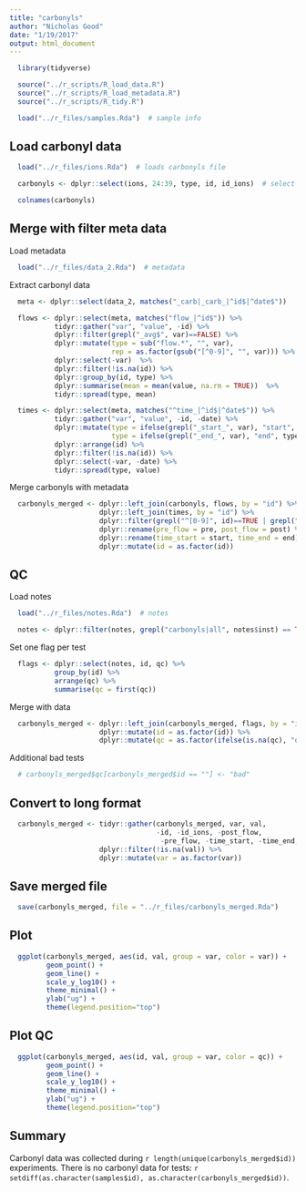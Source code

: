 ```yaml
---
title: "carbonyls"
author: "Nicholas Good"
date: "1/19/2017"
output: html_document
---
```


```r
  library(tidyverse)
```

```r
  source("../r_scripts/R_load_data.R")
  source("../r_scripts/R_load_metadata.R")
  source("../r_scripts/R_tidy.R")
```

```r
  load("../r_files/samples.Rda")  # sample info

```

## Load carbonyl data

```r
  load("../r_files/ions.Rda")  # loads carbonyls file

  carbonyls <- dplyr::select(ions, 24:39, type, id, id_ions)  # select carbonlys only
```

```r
  colnames(carbonyls)
```

## Merge with filter meta data

Load metadata

```r
  load("../r_files/data_2.Rda")  # metadata
```

Extract carbonyl data

```r
  meta <- dplyr::select(data_2, matches("_carb|_carb_|^id$|^date$"))

  flows <- dplyr::select(meta, matches("flow_|^id$")) %>%
           tidyr::gather("var", "value", -id) %>%
           dplyr::filter(grepl("_avg$", var)==FALSE) %>%
           dplyr::mutate(type = sub("flow.*", "", var),
                         rep = as.factor(gsub("[^0-9]", "", var))) %>%
           dplyr::select(-var)  %>%
           dplyr::filter(!is.na(id)) %>%
           dplyr::group_by(id, type) %>%
           dplyr::summarise(mean = mean(value, na.rm = TRUE))  %>%
           tidyr::spread(type, mean)

  times <- dplyr::select(meta, matches("^time_|^id$|^date$")) %>%
           tidyr::gather("var", "value", -id, -date) %>%
           dplyr::mutate(type = ifelse(grepl("_start_", var), "start", "NA"),
                         type = ifelse(grepl("_end_", var), "end", type)) %>%
           dplyr::arrange(id) %>%
           dplyr::filter(!is.na(id)) %>%
           dplyr::select(-var, -date) %>%
           tidyr::spread(type, value)
```

Merge carbonyls with metadata

```r
  carbonyls_merged <- dplyr::left_join(carbonyls, flows, by = "id") %>%
                      dplyr::left_join(times, by = "id") %>%
                      dplyr::filter(grepl("^[0-9]", id)==TRUE | grepl("^G[0-9]", id)==TRUE) %>%
                      dplyr::rename(pre_flow = pre, post_flow = post) %>%
                      dplyr::rename(time_start = start, time_end = end) %>%
                      dplyr::mutate(id = as.factor(id))
```

## QC

Load notes

```r
  load("../r_files/notes.Rda")  # notes

  notes <- dplyr::filter(notes, grepl("carbonyls|all", notes$inst) == TRUE) # update notes for carbs/ions?
```

Set one flag per test

```r
  flags <- dplyr::select(notes, id, qc) %>%
           group_by(id) %>%
           arrange(qc) %>%
           summarise(qc = first(qc))
```

Merge with data

```r
  carbonyls_merged <- dplyr::left_join(carbonyls_merged, flags, by = "id") %>%
                      dplyr::mutate(id = as.factor(id)) %>%
                      dplyr::mutate(qc = as.factor(ifelse(is.na(qc), "ok", as.character(qc))))
```

Additional bad tests

```r
  # carbonyls_merged$qc[carbonyls_merged$id == ""] <- "bad"
```

## Convert to long format

```r
  carbonyls_merged <- tidyr::gather(carbonyls_merged, var, val,
                                    -id, -id_ions, -post_flow,
                                     -pre_flow, -time_start, -time_end, -type, -qc) %>%
                      dplyr::filter(!is.na(val)) %>%
                      dplyr::mutate(var = as.factor(var))
```

## Save merged file

```r
  save(carbonyls_merged, file = "../r_files/carbonyls_merged.Rda")
```

## Plot

```r
  ggplot(carbonyls_merged, aes(id, val, group = var, color = var)) +
         geom_point() +
         geom_line() +
         scale_y_log10() +
         theme_minimal() +
         ylab("ug") +
         theme(legend.position="top")
```

## Plot QC

```r
  ggplot(carbonyls_merged, aes(id, val, group = var, color = qc)) +
         geom_point() +
         geom_line() +
         scale_y_log10() +
         theme_minimal() +
         ylab("ug") +
         theme(legend.position="top")
```

## Summary

Carbonyl data was collected during `r length(unique(carbonyls_merged$id))` experiments. There is no carbonyl data for tests: `r setdiff(as.character(samples$id), as.character(carbonyls_merged$id))`.
